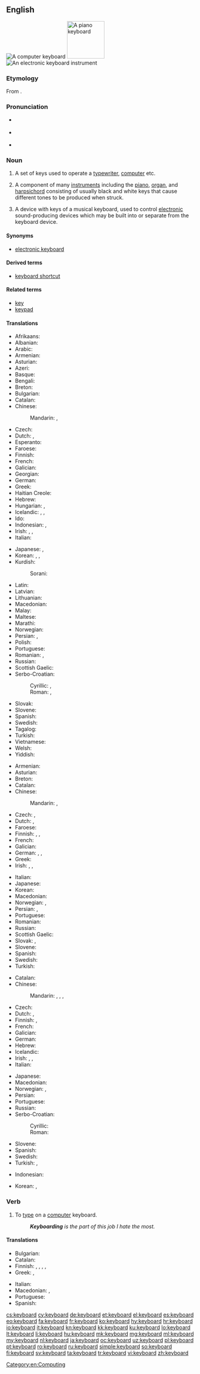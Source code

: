 {{also|Keyboard}}
==English==
{{wikipedia|dab=keyboard|lang=en}}
[[Image:Swedish keyboard 20050614.jpg|thumb|A computer keyboard]]
[[Image:Player piano keyboard.jpg|thumb|100px|A piano keyboard]]
[[Image:YamahaKeyboard.jpg|thumb|An electronic keyboard instrument]]

===Etymology===
From {{compound|key|board|lang=en}}.

===Pronunciation===
* {{a|US}} {{IPA|/ˈkibɔ˞d/|lang=en}}
* {{a|UK|Australia}} {{IPA|/ˈkiːbɔːd/|lang=en}}
* {{audio|En-us-keyboard.ogg|Audio (US)|lang=en}}

===Noun===
{{en-noun}}

# A set of keys used to operate a [[typewriter]], [[computer]] etc.
# {{context|music|lang=en}} A component of many [[instruments]] including the [[piano]], [[organ]], and [[harpsichord]] consisting of usually black and white keys that cause different tones to be produced when struck.
# {{context|music|lang=en}} A device with keys of a musical keyboard, used to control [[electronic]] sound-producing devices which may be built into or separate from the keyboard device.

====Synonyms====
* {{sense|electronic musical device}} [[electronic keyboard]]

====Derived terms====
* [[keyboard shortcut]]

====Related terms====
* [[key]]
* [[keypad]]

====Translations====
{{trans-top|set of keys used to operate a typewriter, computer etc.}}
* Afrikaans: {{t|af|sleutelbord}}
* Albanian: {{t|sq|tastierë|f}}
* Arabic: {{t|ar|لوحة مفاتيح|f|tr=lawHa(t) mafaatiiH}}
* Armenian: {{t|hy|ստեղնաշար|tr=steġnašar}}
* Asturian: {{t|ast|tecláu|m}}
* Azeri: {{t|az|klaviatura}}
* Basque: {{t+|eu|teklatu}}
* Bengali: {{t|bn|কীবোর্ড|sc=Beng}}
* Breton: {{t|br|klavier|m}}
* Bulgarian: {{t+|bg|клавиатура|f|tr=klaviatúra}}
* Catalan: {{t|ca|teclat|m}}
* Chinese:
*: Mandarin: {{t+|cmn|鍵盤|sc=Hani}}, {{t|cmn|键盘|tr=jiànpán|sc=Hani}}
* Czech: {{t+|cs|klávesnice|f}}
* Dutch: {{t+|nl|toetsenbord|n}}, {{t+|nl|klavier|n}}
* Esperanto: {{t+|eo|klavaro}}
* Faroese: {{t|fo|knappaborð|n}}
* Finnish: {{t+|fi|näppäimistö}}
* French: {{t+|fr|clavier|m}}
* Galician: {{t+|gl|teclado|m}}
* Georgian: {{t|ka|კლავიატურა|sc=Geor|tr=klaviatura}}
* German: {{t+|de|Tastatur|f}}
* Greek: {{t+|el|πληκτρολόγιο|n|tr=pliktrolóyio}}
* Haitian Creole: {{t|ht|klavye}}
* Hebrew: {{t+|he|מקלדת|tr=mikledet|f}}
* Hungarian: {{t+|hu|billentyűzet}}, {{t+|hu|klaviatúra}}
* Icelandic: {{t|is|lyklaborð|n}}, {{t|is|hnappaborð|n}} {{qualifier|dated}}, {{t|is|leturborð|n}} {{qualifier|dated}}
* Ido: {{t+|io|klavaro}}
* Indonesian: {{t|id|papan ketik}}, {{t+|id|papan tombol}}
* Irish: {{t+|ga|méarchlár|f}}, {{t|ga|eochairchlár|m}}, {{t|ga|luibheanchlár|m}}
* Italian: {{t+|it|tastiera|f}}
{{trans-mid}}
* Japanese: {{t+|ja|キーボード|tr=kībōdo}}, {{t+|ja|鍵盤|tr=kenban}}
* Korean: {{t+|ko|자판|sc=Hang}}, {{t+|ko|키보드|sc=Hang}}, {{t|ko|글쇠판|sc=Hang}}
* Kurdish:
*: Sorani: {{t|ku|پیتلێده‌ر|tr=pítléder|sc=ku-Arab}}
* Latin: {{t|la|plectrologium|n}}
* Latvian: {{t|lv|tastatūra}}
* Lithuanian: {{t+|lt|klaviatūra|f}}
* Macedonian: {{t|mk|тастатура|f|tr=tastatúra}}
* Malay: {{t|ms|papan kekunci}}
* Maltese: {{t|mt|tastiera|f}}
* Marathi: {{t|mr|कीबोर्ड|m|tr=kīborḍa|sc=Deva}}
* Norwegian: {{t+|no|tastatur|n}}
* Persian: {{t+|fa|صفحه کلید|tr=safhe-kelid}}, {{t|fa|کیبورد|tr=kibord}}
* Polish: {{t+|pl|klawiatura|f}}
* Portuguese: {{t+|pt|teclado|m}}
* Romanian: {{t+|ro|tastatură|f}}, {{t+|ro|claviatură|f}}
* Russian: {{t+|ru|клавиатура|f|tr=klaviatúra}}
* Scottish Gaelic: {{t|gd|meur-chlàr|m}}
* Serbo-Croatian:
*: Cyrillic: {{t|sh|тастатура|f|sc=Cyrl}}, {{t|sh|типковница|sc=Cyrl}}
*: Roman: {{t+|sh|tastatura|f}}, {{t+|sh|tipkovnica}}
* Slovak: {{t|sk|klávesnica|f}}
* Slovene: {{t+|sl|tipkovnica|f}}
* Spanish: {{t+|es|teclado|m}}
* Swedish: {{t+|sv|tangentbord|n}}
* Tagalog: {{t+|tl|tipaan}}
* Turkish: {{t+|tr|klavye}}
* Vietnamese: {{t|vi|bàn phím}}
* Welsh: {{t+|cy|allweddell|f}}
* Yiddish: {{t|yi|קלאַוויאַטור|f|tr=klavyatur|sc=Hebr}}
{{trans-bottom}}

{{trans-top|component of many instruments}}
* Armenian: {{t|hy|ստեղնաշար|tr=steġnašar}}
* Asturian: {{t|ast|tecláu|m}}
* Breton: {{t|br|klavier|m}}
* Catalan: {{t|ca|teclat|m}}
* Chinese:
*: Mandarin: {{t+|cmn|鍵盤|sc=Hani}}, {{t|cmn|键盘|tr=jiànpán|sc=Hani}}
* Czech: {{t+|cs|klávesnice|f}}, {{t|cs|klaviatura|f}}
* Dutch: {{t+|nl|klavier|n}}, {{t+|nl|keyboard|n}}
* Faroese: {{t|fo|knappaborð|n}}
* Finnish: {{t+|fi|koskettimisto}}, {{t|fi|koskettimet}}, {{t+|fi|sormio}}
* French: {{t+|fr|clavier|m}}
* Galician: {{t+|gl|teclado|m}}
* German: {{t+|de|Tastatur|f}}, {{t+|de|Klaviatur|f}}, {{t+|de|Manual|n}}
* Greek: {{t+|el|κλαβιέ|n|tr=klavie}}
* Irish: {{t|ga|eochairchlár|m}}, {{t|ga|luibheanchlár|m}}, {{t+|ga|méarchlár|m}}
{{trans-mid}}
* Italian: {{t+|it|tastiera|f}}
* Japanese: {{t+|ja|鍵盤|tr=kenban}}
* Korean: {{t+|ko|건반|sc=Hang}}
* Macedonian: {{t|mk|клавијатура|f|tr=klavijatúra}}
* Norwegian: {{t|no|klaviatur|n}}, {{t+|no|tastatur|n}}
* Persian: {{t+|fa|صفحه کلید|tr=safhe-kelid}}, {{t+|fa|کلاویه|tr=klâvie|sc=fa-Arab}}
* Portuguese: {{t+|pt|teclado|m}}
* Romanian: {{t+|ro|claviatură|f}}
* Russian: {{t+|ru|клавиатура|f|tr=klaviatúra}}
* Scottish Gaelic: {{t|gd|meur-chlàr|m}}
* Slovak: {{t|sk|klávesnica|f}}, {{t|sk|klaviatúra|f}}
* Slovene: {{t|sl|klaviatura|f}}
* Spanish: {{t+|es|teclado|m}}
* Swedish: {{t+|sv|klaviatur|c}}
* Turkish: {{t+|tr|klavye}}
{{trans-bottom}}

{{trans-top|electronic device with keys of a musical keyboard}}
* Catalan: {{t|ca|teclat|m}}
* Chinese:
*: Mandarin: {{t+|cmn|電子琴|sc=Hani}}, {{t|cmn|电子琴|tr=diànzĭqín|sc=Hani}}, {{t+|cmn|鍵盤|sc=Hani}}, {{t|cmn|键盘|tr=jiànpán|sc=Hani}}
* Czech: {{t|cs|klávesy|f-p}}
* Dutch: {{t+|nl|klavier|n}}, {{t+|nl|keyboard|n}}
* Finnish: {{t+|fi|koskettimisto}}, {{t|fi|koskettimet}}
* French: {{t|fr|clavier électronique}}
* Galician: {{t+|gl|teclado|m}}
* German: {{t+|de|Keyboard|n}}
* Hebrew: {{t|he|קלידים|m-p|tr=kalidím}}
* Icelandic: {{t|is|hljómborð|n}}
* Irish: {{t|ga|eochairchlár|m}}, {{t|ga|luibheanchlár|m}}, {{t+|ga|méarchlár|m}}
* Italian: {{t+|it|tastiera}}
{{trans-mid}}
* Japanese: {{t+|ja|キーボード|tr=kībōdo}}
* Macedonian: {{t|mk|синтисајзер|m|tr=sintisájzer}}
* Norwegian: {{t|no|elektronisk orgel|n}}, {{t|no|keyboard|n}}
* Persian: {{t|fa|کیبورد|tr=kibord}}
* Portuguese: {{t+|pt|teclado|m}}
* Russian: {{t+|ru|клавиатура|f|tr=klaviatúra}}
* Serbo-Croatian:
*: Cyrillic: {{t|sh|електрични клавир|m|sc=Cyrl}}
*: Roman: {{t|sh|električni klavir|m}}
* Slovene: {{t|sl|klaviatura|f}}
* Spanish: {{t+|es|teclado|m}}
* Swedish: {{t+|sv|keyboard|n}}
* Turkish: {{t+|tr|klavye}}, {{t+|tr|klavye}}
{{trans-bottom}}

{{checktrans-top}}
* Indonesian: {{t-check|id|keyboard}}
{{trans-mid}}
* Korean: {{t-check|ko|자판|tr=japan|sc=Kore}}, {{t-check|ko|키보드|tr=kibodeu|sc=Kore}}
{{trans-bottom}}

===Verb===
{{en-verb}}

# {{context|intransitive|lang=en}} To [[type]] on a [[computer]] keyboard.
#: '' '''Keyboarding''' is the part of this job I hate the most.''

====Translations====
{{trans-top|to type in}}
* Bulgarian: {{t+|bg|набирам|tr=nabíram}}
* Catalan: {{t+|ca|teclejar}}
* Finnish: {{t+|fi|kirjoittaa}}, {{t+|fi|naputella}}, {{t+|fi|naputtaa}}, {{t|fi|näpytellä}}, {{t+|fi|näppäillä}}
* Greek: {{t|el|πληκτρογραφώ|tr=pliktrografó}}, {{t+|el|πληκτρολογώ|tr=pliktrologó}}
{{trans-mid}}
* Italian: {{t+|it|digitare}}
* Macedonian: {{t|mk|чука|tr=čúka}}, {{t|mk|типка|tr=típka}}
* Portuguese: {{t+|pt|teclar}}
* Spanish: {{t+|es|teclear}}
{{trans-bottom}}

[[Category:en:Computing]]

[[cs:keyboard]]
[[cy:keyboard]]
[[de:keyboard]]
[[et:keyboard]]
[[el:keyboard]]
[[es:keyboard]]
[[eo:keyboard]]
[[fa:keyboard]]
[[fr:keyboard]]
[[ko:keyboard]]
[[hy:keyboard]]
[[hr:keyboard]]
[[io:keyboard]]
[[it:keyboard]]
[[kn:keyboard]]
[[kk:keyboard]]
[[ku:keyboard]]
[[lo:keyboard]]
[[lt:keyboard]]
[[li:keyboard]]
[[hu:keyboard]]
[[mk:keyboard]]
[[mg:keyboard]]
[[ml:keyboard]]
[[my:keyboard]]
[[nl:keyboard]]
[[ja:keyboard]]
[[oc:keyboard]]
[[uz:keyboard]]
[[pl:keyboard]]
[[pt:keyboard]]
[[ro:keyboard]]
[[ru:keyboard]]
[[simple:keyboard]]
[[so:keyboard]]
[[fi:keyboard]]
[[sv:keyboard]]
[[ta:keyboard]]
[[tr:keyboard]]
[[vi:keyboard]]
[[zh:keyboard]]